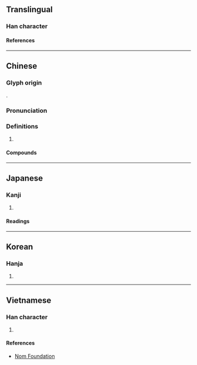 {{also|岖}}
{{character info}}
==Translingual==

===Han character===
{{Han char|rn=46|rad=山|as=11|sn=14|four=21716|canj=USRR|ids=⿰山區}}

====References====
{{Han ref|kx=0318.430|dkj=08426|dj=0619.100|hdz=10793.090|uh=5D87}}

----

==Chinese==
{{zh-forms|s=岖}}

===Glyph origin===
{{Han etym}}
{{Han compound|山|區|ls=psc|c1=s|t1=mountain|c2=p}}.

===Pronunciation===
{{zh-pron
|m=qū
|c=keoi1
|md=kṳ̆
|mn=khu
|mn-t=ku1
|mc=y
|oc=y
|cat=
}}

===Definitions===
{{zh-hanzi}}

# {{zh-only|崎嶇|[[rugged]], [[rough]]|嶇嶔|[[steep]], [[sheer]]}}

====Compounds====
{{zh-der|嶇嶔|崎嶇鳥道|崎嶇不平|崎嶇}}

----

==Japanese==

===Kanji===
{{ja-kanji|grade=|rs=山11}}

# {{rfdef|ja|sort=山11}}

====Readings====
{{ja-readings
|goon=く
|kanon=く
|kun=けわ-し.い
}}

----

==Korean==

===Hanja===
{{ko-hanja|구}}

# {{rfdef|ko|sort=山11}}

----

==Vietnamese==

===Han character===
{{vi-readings|rs=山11|reading=khu}}

# {{rfdef|vi|sort=山11}}

====References====
* [http://nomfoundation.org/common/nom_details.php?codepoint=5d87 Nom Foundation]
